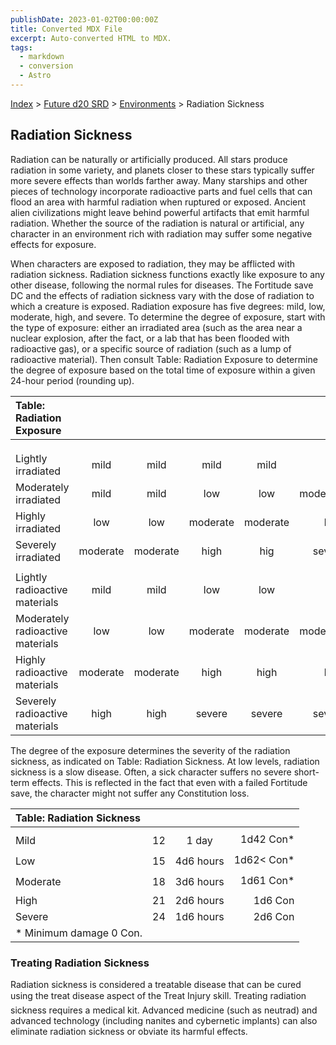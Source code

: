 ```yaml
---
publishDate: 2023-01-02T00:00:00Z
title: Converted MDX File
excerpt: Auto-converted HTML to MDX.
tags:
  - markdown
  - conversion
  - Astro
---
```






[Index](-index) > [Future d20 SRD](future-d20-srd-index) > [Environments](future-d20-srd-environments-index) > Radiation Sickness




## Radiation Sickness


Radiation can be naturally or artificially produced. All stars produce radiation in some variety, and planets closer to these stars typically suffer more severe effects than worlds farther away. Many starships and other pieces of technology incorporate radioactive parts and fuel cells that can flood an area with harmful radiation when ruptured or exposed. Ancient alien civilizations might leave behind powerful artifacts that emit harmful radiation. Whether the source of the radiation is natural or artificial, any character in an environment rich with radiation may suffer some negative effects for exposure.


When characters are exposed to radiation, they may be afflicted with radiation sickness. Radiation sickness functions exactly like exposure to any other disease, following the normal rules for diseases. The Fortitude save DC and the effects of radiation sickness vary with the dose of radiation to which a creature is exposed.
Radiation exposure has five degrees: mild, low, moderate, high, and severe. To determine the degree of exposure, start with the type of exposure: either an irradiated area (such as the area near a nuclear explosion, after the fact, or a lab that has been flooded with radioactive gas), or a specific source of radiation (such as a lump of radioactive material). Then consult Table: Radiation Exposure to determine the degree of exposure based on the total time of exposure within a given 24-hour period (rounding up).


| Table: Radiation Exposure |  |  |  |  |  |
| :--------------------------- | :--: | :--: | :--: | :--: | --: |
|  |  |  |  |  |  |
|  |  |  |  |  |  |
|  |  |  |  |  |  |
| Lightly irradiated | mild | mild | mild | mild | low |
| Moderately irradiated | mild | mild | low | low | moderate |
| Highly irradiated | low | low | moderate | moderate | high |
| Severely irradiated | moderate | moderate | high | hig | severe |
|  |  |  |  |  |  |
| Lightly radioactive materials | mild | mild | low | low | low |
| Moderately radioactive materials | low | low | moderate | moderate | moderate |
| Highly radioactive materials | moderate | moderate | high | high | high |
| Severely radioactive materials | high | high | severe | severe | severe |



The degree of the exposure determines the severity of the radiation sickness, as indicated on Table: Radiation Sickness. At low levels, radiation sickness is a slow disease. Often, a sick character suffers no severe short-term effects. This is reflected in the fact that even with a failed Fortitude save, the character might not suffer any Constitution loss.


| Table: Radiation Sickness |  |  |  |
| :--------------------------- | :--: | :--: | --: |
|  |  |  |  |
| Mild | 12 | 1 day | 1d42 Con* |
| Low | 15 | 4d6 hours | 1d62< Con* |
| Moderate | 18 | 3d6 hours | 1d61 Con* |
| High | 21 | 2d6 hours | 1d6 Con |
| Severe | 24 | 1d6 hours | 2d6 Con |
| * Minimum damage 0 Con. |  |  |  |



### Treating Radiation Sickness


Radiation sickness is considered a treatable disease that can be cured using the treat disease aspect of the Treat Injury skill. Treating radiation sickness requires a medical kit. Advanced medicine (such as neutrad) and advanced technology (including nanites and cybernetic implants) can also eliminate radiation sickness or obviate its harmful effects.



